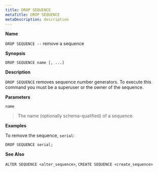 ```yaml
---
title: DROP SEQUENCE
metaTitle: DROP SEQUENCE
metaDescription: description
---
```


**Name**

`DROP SEQUENCE --` remove a sequence

**Synopsis**

``` text
DROP SEQUENCE name [, ...]
```

**Description**

`DROP SEQUENCE` removes sequence number generators. To execute this
command you must be a superuser or the owner of the sequence.

**Parameters**

`name`

> The name (optionally schema-qualified) of a sequence.

**Examples**

To remove the sequence, `serial`:

``` text
DROP SEQUENCE serial;
```

**See Also**

`ALTER SEQUENCE <alter_sequence>`, `CREATE SEQUENCE <create_sequence>`
